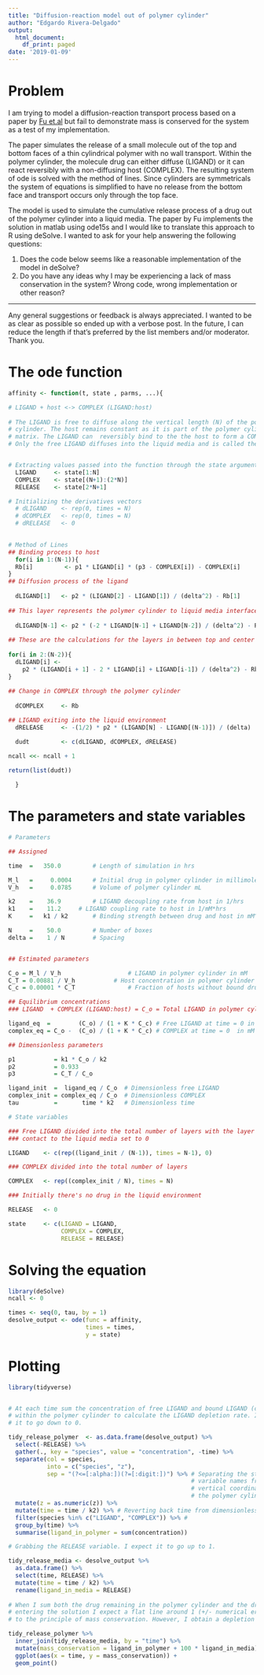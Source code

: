 ```yaml
---
title: "Diffusion-reaction model out of polymer cylinder"
author: "Edgardo Rivera-Delgado"
output:
  html_document:
    df_print: paged
date: '2019-01-09'
---
```


# Problem

I am trying to model a diffusion-reaction transport process based on a paper by 
[Fu et.al](https://link.springer.com/article/10.1007%2Fs10439-011-0336-z)
but fail to demonstrate mass is conserved for the system as a test of my
implementation.

The paper simulates the release of a small molecule out of the top and bottom 
faces of a thin cylindrical polymer with no wall transport. Within the polymer
cylinder, the molecule drug can either diffuse (LIGAND) or it can react
reversibly  with a non-diffusing host (COMPLEX). The resulting system of ode is
solved with the method of lines. Since cylinders are symmetricals the system of 
equations is simplified to have no release from the bottom face and transport 
occurs only through the top face.

The model is used to simulate the cumulative release process of a drug out of 
the polymer cylinder into a liquid media. The paper by Fu implements the 
solution in matlab using ode15s and I would like to translate this approach to R 
using deSolve. I wanted to ask for your help answering the following questions:

(1) Does the code below seems like a reasonable implementation of the model
in deSolve?
(2) Do you have any ideas why I may be experiencing a lack of mass conservation 
in the system? Wrong code, wrong implementation or other reason?

---
Any general suggestions or feedback is always appreciated. I wanted to be as 
clear as possible so ended up with a verbose post. In the future, I can reduce 
the length if that's preferred by the list members and/or moderator. Thank you.

# The ode function
```r
affinity <- function(t, state , parms, ...){

# LIGAND + host <-> COMPLEX (LIGAND:host)
  
# The LIGAND is free to diffuse along the vertical length (N) of the polymer 
# cylinder. The host remains constant as it is part of the polymer cylinder 
# matrix. The LIGAND can  reversibly bind to the the host to form a COMPLEX. 
# Only the free LIGAND diffuses into the liquid media and is called the RELEASE.


# Extracting values passed into the function through the state argument
  LIGAND     <- state[1:N]
  COMPLEX    <- state[(N+1):(2*N)]
  RELEASE    <- state[2*N+1]

# Initializing the derivatives vectors
  # dLIGAND    <- rep(0, times = N)
  # dCOMPLEX   <- rep(0, times = N)
  # dRELEASE   <- 0

  
# Method of Lines  
## Binding process to host
  for(i in 1:(N-1)){
  Rb[i]         <- p1 * LIGAND[i] * (p3 - COMPLEX[i]) - COMPLEX[i] 
}
## Diffusion process of the ligand 
  
  dLIGAND[1]   <- p2 * (LIGAND[2] - LIGAND[1]) / (delta^2) - Rb[1]
  
## This layer represents the polymer cylinder to liquid media interface
  
  dLIGAND[N-1] <- p2 * (-2 * LIGAND[N-1] + LIGAND[N-2]) / (delta^2) - Rb[N-1]
  
## These are the calculations for the layers in between top and center
  
for(i in 2:(N-2)){
  dLIGAND[i] <- 
    p2 * (LIGAND[i + 1] - 2 * LIGAND[i] + LIGAND[i-1]) / (delta^2) - Rb[i]
}
  
## Change in COMPLEX through the polymer cylinder
  
  dCOMPLEX     <- Rb

## LIGAND exiting into the liquid environment
  dRELEASE     <- -(1/2) * p2 * (LIGAND[N] - LIGAND[(N-1)]) / (delta) 

  dudt         <- c(dLIGAND, dCOMPLEX, dRELEASE)

ncall <<- ncall + 1 

return(list(dudt)) 
             
  }
```

# The parameters and state variables
```r

# Parameters

## Assigned

time  =   350.0         # Length of simulation in hrs

M_l   =     0.0004      # Initial drug in polymer cylinder in millimoles.
V_h   =     0.0785      # Volume of polymer cylinder mL

k2    =    36.9         # LIGAND decoupling rate from host in 1/hrs
k1    =    11.2     # LIGAND coupling rate to host in 1/mM*hrs
K     =   k1 / k2       # Binding strength between drug and host in mM^-1

N     =    50.0         # Number of boxes 
delta =    1 / N        # Spacing


## Estimated parameters

C_o = M_l / V_h                   # LIGAND in polymer cylinder in mM
C_T = 0.00881 / V_h           # Host concentration in polymer cylinder in mM 
C_c = 0.00001 * C_T               # Fraction of hosts without bound drug

## Equilibrium concentrations
### LIGAND  + COMPLEX (LIGAND:host) = C_o = Total LIGAND in polymer cylinder

ligand_eq  =        (C_o) / (1 + K * C_c) # Free LIGAND at time = 0 in mM
complex_eq = C_o -  (C_o) / (1 + K * C_c) # COMPLEX at time = 0  in mM

## Dimensionless parameters

p1           = k1 * C_o / k2
p2           = 0.933            
p3           = C_T / C_o

ligand_init  =  ligand_eq / C_o  # Dimensionless free LIGAND
complex_init = complex_eq / C_o  # Dimensionless COMPLEX
tau          =       time * k2   # Dimensionless time

# State variables 

### Free LIGAND divided into the total number of layers with the layer in direct 
### contact to the liquid media set to 0

LIGAND    <- c(rep((ligand_init / (N-1)), times = N-1), 0)  

### COMPLEX divided into the total number of layers

COMPLEX   <- rep((complex_init / N), times = N)   

### Initially there's no drug in the liquid environment

RELEASE   <- 0  

state     <- c(LIGAND = LIGAND,
               COMPLEX = COMPLEX,
               RELEASE = RELEASE)

```

# Solving the equation
```r
library(deSolve)
ncall <- 0

times <- seq(0, tau, by = 1)
desolve_output <- ode(func = affinity, 
                      times = times, 
                      y = state)
```

# Plotting

```r
library(tidyverse)


# At each time sum the concentration of free LIGAND and bound LIGAND (complex) 
# within the polymer cylinder to calculate the LIGAND depletion rate. I expect
# it to go down to 0.

tidy_release_polymer  <- as.data.frame(desolve_output) %>% 
  select(-RELEASE) %>%
  gather(., key = "species", value = "concentration", -time) %>%
  separate(col = species, 
           into = c("species", "z"), 
           sep = "(?<=[:alpha:])(?=[:digit:])") %>% # Separating the state 
                                                    # variable names from the
                                                    # vertical coordinates of 
                                                    # the polymer cylinder
  mutate(z = as.numeric(z)) %>%
  mutate(time = time / k2) %>% # Reverting back time from dimensionless to hrs
  filter(species %in% c("LIGAND", "COMPLEX")) %>% # 
  group_by(time) %>% 
  summarise(ligand_in_polymer = sum(concentration)) 

# Grabbing the RELEASE variable. I expect it to go up to 1.

tidy_release_media <- desolve_output %>%
  as.data.frame() %>%
  select(time, RELEASE) %>%
  mutate(time = time / k2) %>%
  rename(ligand_in_media = RELEASE) 
  
# When I sum both the drug remaining in the polymer cylinder and the drug 
# entering the solution I expect a flat line around 1 (+/- numerical error) due 
# to the principle of mass conservation. However, I obtain a depletion curve.

tidy_release_polymer %>%
  inner_join(tidy_release_media, by = "time") %>%
  mutate(mass_conservation = ligand_in_polymer + 100 * ligand_in_media) %>%
  ggplot(aes(x = time, y = mass_conservation)) +
  geom_point()

```



